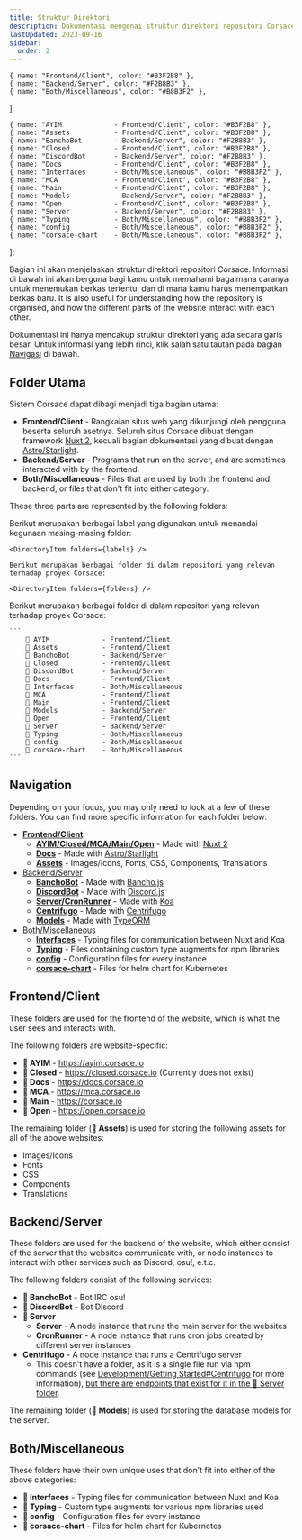 ```yaml
---
title: Struktur Direktori
description: Dokumentasi mengenai struktur direktori repositori Corsace.
lastUpdated: 2023-09-16
sidebar:
  order: 2
---
```



    { name: "Frontend/Client", color: "#B3F2B8" },
    { name: "Backend/Server", color: "#F2B8B3" },
    { name: "Both/Miscellaneous", color: "#B8B3F2" },
]

    { name: "AYIM             - Frontend/Client", color: "#B3F2B8" },
    { name: "Assets           - Frontend/Client", color: "#B3F2B8" },
    { name: "BanchoBot        - Backend/Server", color: "#F2B8B3" },
    { name: "Closed           - Frontend/Client", color: "#B3F2B8" },
    { name: "DiscordBot       - Backend/Server", color: "#F2B8B3" },
    { name: "Docs             - Frontend/Client", color: "#B3F2B8" },
    { name: "Interfaces       - Both/Miscellaneous", color: "#B8B3F2" },
    { name: "MCA              - Frontend/Client", color: "#B3F2B8" },
    { name: "Main             - Frontend/Client", color: "#B3F2B8" },
    { name: "Models           - Backend/Server", color: "#F2B8B3" },
    { name: "Open             - Frontend/Client", color: "#B3F2B8" },
    { name: "Server           - Backend/Server", color: "#F2B8B3" },
    { name: "Typing           - Both/Miscellaneous", color: "#B8B3F2" },
    { name: "config           - Both/Miscellaneous", color: "#B8B3F2" },
    { name: "corsace-chart    - Both/Miscellaneous", color: "#B8B3F2" },
];

Bagian ini akan menjelaskan struktur direktori repositori Corsace. Informasi di bawah ini akan berguna bagi kamu untuk memahami bagaimana caranya untuk menemukan berkas tertentu, dan di mana kamu harus menempatkan berkas baru. It is also useful for understanding how the repository is organised, and how the different parts of the website interact with each other.

Dokumentasi ini hanya mencakup struktur direktori yang ada secara garis besar.
Untuk informasi yang lebih rinci, klik salah satu tautan pada bagian [Navigasi](#navigation) di bawah.

## Folder Utama

Sistem Corsace dapat dibagi menjadi tiga bagian utama:

*   **Frontend/Client** - Rangkaian situs web yang dikunjungi oleh pengguna beserta seluruh asetnya. Seluruh situs Corsace dibuat dengan framework [Nuxt 2](https://v2.nuxt.com/), kecuali bagian dokumentasi yang dibuat dengan [Astro/Starlight](https://starlight.astro.build/).
*   **Backend/Server** - Programs that run on the server, and are sometimes interacted with by the frontend.
*   **Both/Miscellaneous** - Files that are used by both the frontend and backend, or files that don't fit into either category.

These three parts are represented by the following folders:

<Tabs>
  <TabItem label="Colour Coded">
    Berikut merupakan berbagai label yang digunakan untuk menandai kegunaan masing-masing folder:

    <DirectoryItem folders={labels} />

    Berikut merupakan berbagai folder di dalam repositori yang relevan terhadap proyek Corsace:

    <DirectoryItem folders={folders} />
  </TabItem>

  <TabItem label="Raw">
    Berikut merupakan berbagai folder di dalam repositori yang relevan terhadap proyek Corsace:

    ```
        📁 AYIM             - Frontend/Client
        📁 Assets           - Frontend/Client
        📁 BanchoBot        - Backend/Server
        📁 Closed           - Frontend/Client
        📁 DiscordBot       - Backend/Server
        📁 Docs             - Frontend/Client
        📁 Interfaces       - Both/Miscellaneous
        📁 MCA              - Frontend/Client
        📁 Main             - Frontend/Client
        📁 Models           - Backend/Server
        📁 Open             - Frontend/Client
        📁 Server           - Backend/Server
        📁 Typing           - Both/Miscellaneous
        📁 config           - Both/Miscellaneous
        📁 corsace-chart    - Both/Miscellaneous
    ```
  </TabItem>
</Tabs>

## Navigation

<WorkInProgress section="navigation" />

Depending on your focus, you may only need to look at a few of these folders. You can find more specific information for each folder below:

*   **[Frontend/Client](#frontendclient)**
    *   **[AYIM/Closed/MCA/Main/Open](../client/guide/web-running-environment)** - Made with [Nuxt 2](https://v2.nuxt.com/)
    *   **[Docs](../client/guide/docs-running-environment)** - Made with [Astro/Starlight](https://starlight.astro.build/)
    *   **[Assets](#)** - Images/Icons, Fonts, CSS, Components, Translations
*   [Backend/Server](#backendserver)
    *   **[BanchoBot](#)** - Made with [Bancho.js](https://bancho.js.org/)
    *   **[DiscordBot](#)** - Made with [Discord.js](https://discord.js.org/)
    *   **[Server/CronRunner](#)** - Made with [Koa](https://koajs.com/)
    *   **[Centrifugo](#)** - Made with [Centrifugo](https://centrifugal.dev/)
    *   **[Models](#)** - Made with [TypeORM](https://typeorm.io/)
*   [Both/Miscellaneous](#bothmiscellaneous)
    *   **[Interfaces](#)** - Typing files for communication between Nuxt and Koa
    *   **[Typing](#)** - Files containing custom type augments for npm libraries
    *   **[config](#)** - Configuration files for every instance
    *   **[corsace-chart](#)** - Files for helm chart for Kubernetes

## Frontend/Client

These folders are used for the frontend of the website, which is what the user sees and interacts with.

The following folders are website-specific:

*   **📁 AYIM** - https://ayim.corsace.io
*   **📁 Closed** - https://closed.corsace.io (Currently does not exist)
*   **📁 Docs** - https://docs.corsace.io
*   **📁 MCA** - https://mca.corsace.io
*   **📁 Main** - https://corsace.io
*   **📁 Open** - https://open.corsace.io

The remaining folder (**📁 Assets**) is used for storing the following assets for all of the above websites:

*   Images/Icons
*   Fonts
*   CSS
*   Components
*   Translations

## Backend/Server

<WorkInProgress section="backend/server" />

These folders are used for the backend of the website, which either consist of the server that the websites communicate with, or node instances to interact with other services such as Discord, osu!, e.t.c.

The following folders consist of the following services:

*   **📁 BanchoBot** - Bot IRC osu!
*   **📁 DiscordBot** - Bot Discord
*   **📁 Server**
    *   **Server** - A node instance that runs the main server for the websites
    *   **CronRunner** - A node instance that runs cron jobs created by different server instances
*   **Centrifugo** - A node instance that runs a Centrifugo server
    *   This doesn't have a folder, as it is a single file run via npm commands (see [Development/Getting Started#Centrifugo](/en/development/#centrifugo) for more information), [but there are endpoints that exist for it in the 📁 Server folder](#).

The remaining folder (**📁 Models**) is used for storing the database models for the server.

## Both/Miscellaneous

These folders have their own unique uses that don't fit into either of the above categories:

*   **📁 Interfaces** - Typing files for communication between Nuxt and Koa
*   **📁 Typing** - Custom type augments for various npm libraries used
*   **📁 config** - Configuration files for every instance
*   **📁 corsace-chart** - Files for helm chart for Kubernetes

